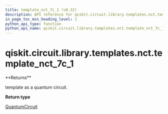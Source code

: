 ```yaml
---
title: template_nct_7c_1 (v0.32)
description: API reference for qiskit.circuit.library.templates.nct.template_nct_7c_1 in qiskit v0.32
in_page_toc_min_heading_level: 1
python_api_type: function
python_api_name: qiskit.circuit.library.templates.nct.template_nct_7c_1
---
```


<span id="qiskit-circuit-library-templates-nct-template-nct-7c-1" />

# qiskit.circuit.library.templates.nct.template\_nct\_7c\_1

<Function id="qiskit.circuit.library.templates.nct.template_nct_7c_1" isDedicatedPage={true} github="https://github.com/qiskit/qiskit/tree/stable/0.18/qiskit/circuit/library/templates/nct/template_nct_7c_1.py" signature="template_nct_7c_1()">
  **Returns**

  template as a quantum circuit.

  **Return type**

  [QuantumCircuit](qiskit.circuit.QuantumCircuit "qiskit.circuit.QuantumCircuit")
</Function>

